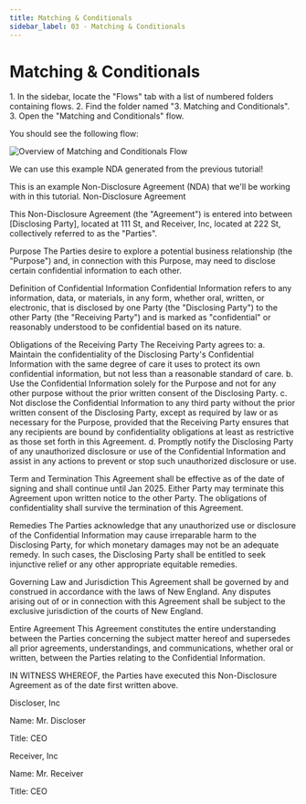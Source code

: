 ```yaml
---
title: Matching & Conditionals
sidebar_label: 03 - Matching & Conditionals
---
```


# Matching & Conditionals

<Steps>
  1. In the sidebar, locate the "Flows" tab with a list of numbered folders containing flows.
  2. Find the folder named "3. Matching and Conditionals".
  3. Open the "Matching and Conditionals" flow.
</Steps>

You should see the following flow:

<Frame>
  <img src="./assets/03-overview.png" alt="Overview of Matching and Conditionals Flow" />
</Frame>

We can use this example NDA generated from the previous tutorial!

<Note>
  This is an example Non-Disclosure Agreement (NDA) that we'll be working with in this tutorial.
</Note>

<CodeBlock language="markdown">
Non-Disclosure Agreement

This Non-Disclosure Agreement (the "Agreement") is entered into between [Disclosing Party], located at 111 St, and Receiver, Inc, located at 222 St, collectively referred to as the "Parties".

Purpose The Parties desire to explore a potential business relationship (the "Purpose") and, in connection with this Purpose, may need to disclose certain confidential information to each other.

Definition of Confidential Information Confidential Information refers to any information, data, or materials, in any form, whether oral, written, or electronic, that is disclosed by one Party (the "Disclosing Party") to the other Party (the "Receiving Party") and is marked as "confidential" or reasonably understood to be confidential based on its nature.

Obligations of the Receiving Party The Receiving Party agrees to: a. Maintain the confidentiality of the Disclosing Party's Confidential Information with the same degree of care it uses to protect its own confidential information, but not less than a reasonable standard of care. b. Use the Confidential Information solely for the Purpose and not for any other purpose without the prior written consent of the Disclosing Party. c. Not disclose the Confidential Information to any third party without the prior written consent of the Disclosing Party, except as required by law or as necessary for the Purpose, provided that the Receiving Party ensures that any recipients are bound by confidentiality obligations at least as restrictive as those set forth in this Agreement. d. Promptly notify the Disclosing Party of any unauthorized disclosure or use of the Confidential Information and assist in any actions to prevent or stop such unauthorized disclosure or use.

Term and Termination This Agreement shall be effective as of the date of signing and shall continue until Jan 2025. Either Party may terminate this Agreement upon written notice to the other Party. The obligations of confidentiality shall survive the termination of this Agreement.

Remedies The Parties acknowledge that any unauthorized use or disclosure of the Confidential Information may cause irreparable harm to the Disclosing Party, for which monetary damages may not be an adequate remedy. In such cases, the Disclosing Party shall be entitled to seek injunctive relief or any other appropriate equitable remedies.

Governing Law and Jurisdiction This Agreement shall be governed by and construed in accordance with the laws of New England. Any disputes arising out of or in connection with this Agreement shall be subject to the exclusive jurisdiction of the courts of New England.

Entire Agreement This Agreement constitutes the entire understanding between the Parties concerning the subject matter hereof and supersedes all prior agreements, understandings, and communications, whether oral or written, between the Parties relating to the Confidential Information.

IN WITNESS WHEREOF, the Parties have executed this Non-Disclosure Agreement as of the date first written above.

Discloser, Inc

Name: Mr. Discloser

Title: CEO

Receiver, Inc

Name: Mr. Receiver

Title: CEO
</CodeBlock>
